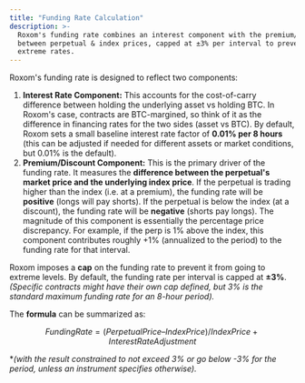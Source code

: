 ```yaml
---
title: "Funding Rate Calculation"
description: >-
  Roxom's funding rate combines an interest component with the premium/discount
  between perpetual & index prices, capped at ±3% per interval to prevent
  extreme rates.
---
```


Roxom's funding rate is designed to reflect two components:

1. **Interest Rate Component:** This accounts for the cost-of-carry difference between holding the underlying asset vs holding BTC. In Roxom's case, contracts are BTC-margined, so think of it as the difference in financing rates for the two sides (asset vs BTC). By default, Roxom sets a small baseline interest rate factor of **0.01% per 8 hours** (this can be adjusted if needed for different assets or market conditions, but 0.01% is the default).
2. **Premium/Discount Component:** This is the primary driver of the funding rate. It measures the **difference between the perpetual's market price and the underlying index price**. If the perpetual is trading higher than the index (i.e. at a premium), the funding rate will be **positive** (longs will pay shorts). If the perpetual is below the index (at a discount), the funding rate will be **negative** (shorts pay longs). The magnitude of this component is essentially the percentage price discrepancy. For example, if the perp is 1% above the index, this component contributes roughly +1% (annualized to the period) to the funding rate for that interval.

Roxom imposes a **cap** on the funding rate to prevent it from going to extreme levels. By default, the funding rate per interval is capped at **±3%**. _(Specific contracts might have their own cap defined, but 3% is the standard maximum funding rate for an 8-hour period)._

The **formula** can be summarized as:

$$Funding Rate = (Perpetual Price – Index Price) / Index Price + Interest Rate Adjustment$$

\*_(with the result constrained to not exceed 3% or go below -3% for the period, unless an instrument specifies otherwise)._